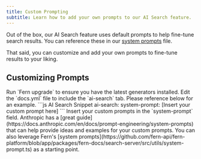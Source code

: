 ```yaml
---
title: Custom Prompting
subtitle: Learn how to add your own prompts to our AI Search feature.
---
```


Out of the box, our AI Search feature uses default prompts to help fine-tune search results. You can reference these in our [system prompts](https://github.com/fern-api/fern-platform/blob/app/packages/fern-docs/search-server/src/utils/system-prompt.ts) file.  

That said, you can customize and add your own prompts to fine-tune results to your liking. 

## Customizing Prompts

<Steps>
  <Step title="Getting Started">
      Run `Fern upgrade` to ensure you have the latest generators installed.
  </Step>
  <Step title="Configure docs.yml">
    Edit the `docs.yml` file to include the `ai-search` tab. Please reference below for an example. 
    ```js AI Search Snippet
    ai-search:
      system-prompt: 
        [Insert your custom prompt here]
    ```
  </Step>
  <Step title="Add in your custom prompts">
    Insert your custom prompts in the `system-prompt` field. Anthropic has a [great guide](https://docs.anthropic.com/en/docs/prompt-engineering/system-prompts) that can help provide ideas and examples for your custom prompts. 
    You can also leverage Fern's [system prompts](https://github.com/fern-api/fern-platform/blob/app/packages/fern-docs/search-server/src/utils/system-prompt.ts) as a starting point. 

  </Step>
</Steps>

